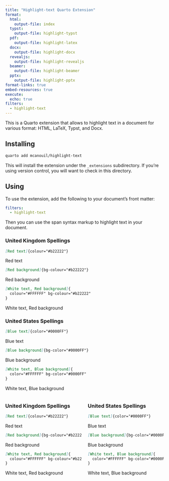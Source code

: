 ```yaml
---
title: "Highlight-text Quarto Extension"
format:
  html:
    output-file: index
  typst:
    output-file: highlight-typst
  pdf:
    output-file: highlight-latex
  docx:
    output-file: highlight-docx
  revealjs:
    output-file: highlight-revealjs
  beamer:
    output-file: highlight-beamer
  pptx:
    output-file: highlight-pptx
format-links: true
embed-resources: true
execute:
  echo: true
filters:
  - highlight-text
---
```


This is a Quarto extension that allows to highlight text in a document for various format: HTML, LaTeX, Typst, and Docx.

## Installing

```bash
quarto add mcanouil/highlight-text
```

This will install the extension under the `_extensions` subdirectory.
If you're using version control, you will want to check in this directory.

## Using {.smaller}

To use the extension, add the following to your document's front matter:

```yaml
filters:
  - highlight-text
```

Then you can use the span syntax markup to highlight text in your document.

::: {.content-hidden when-format="pptx"}
:::: {layout-ncol="2"}
::::: {#UK}
### United Kingdom Spellings

```markdown
[Red text]{colour="#b22222"}
```

[Red text]{colour="#b22222"}

```markdown
[Red background]{bg-colour="#b22222"}
```

[Red background]{bg-colour="#b22222"}

```markdown
[White text, Red background]{
  colour="#FFFFFF" bg-colour="#b22222"
}
```

[White text, Red background]{colour="#FFFFFF" bg-colour="#b22222"}
:::::

::::: {#US}
### United States Spellings

```markdown
[Blue text]{color="#0000FF"}
```

[Blue text]{color="#0000FF"}

```markdown
[Blue background]{bg-color="#0000FF"}
```

[Blue background]{bg-color="#0000FF"}

```markdown
[White text, Blue background]{
  color="#FFFFFF" bg-color="#0000FF"
}
```

[White text, Blue background]{color="#FFFFFF" bg-color="#0000FF"}
:::::
::::
:::

::: {.content-visible when-format="pptx"}
:::: {.columns}
::::: {.column width="50%"}
### United Kingdom Spellings

```markdown
[Red text]{colour="#b22222"}
```

[Red text]{colour="#b22222"}

```markdown
[Red background]{bg-colour="#b22222"}
```

[Red background]{bg-colour="#b22222"}

```markdown
[White text, Red background]{
  colour="#FFFFFF" bg-colour="#b22222"
}
```

[White text, Red background]{colour="#FFFFFF" bg-colour="#b22222"}
:::::

::::: {.column width="50%"}
### United States Spellings

```markdown
[Blue text]{color="#0000FF"}
```

[Blue text]{color="#0000FF"}

```markdown
[Blue background]{bg-color="#0000FF"}
```

[Blue background]{bg-color="#0000FF"}

```markdown
[White text, Blue background]{
  color="#FFFFFF" bg-color="#0000FF"
}
```

[White text, Blue background]{color="#FFFFFF" bg-color="#0000FF"}
:::::
::::
:::
